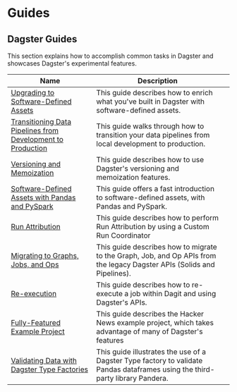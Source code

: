 # Guides

## Dagster Guides

This section explains how to accomplish common tasks in Dagster and showcases Dagster's experimental features.

| Name                                                                                           | Description                                                                                                                   |   |
| ---------------------------------------------------------------------------------------------- | ----------------------------------------------------------------------------------------------------------------------------- | - |
| [Upgrading to Software-Defined Assets](/guides/dagster/enriching-with-software-defined-assets) | This guide describes how to enrich what you've built in Dagster with software-defined assets.                                 |   |
| [Transitioning Data Pipelines from Development to Production](/guides/dagster/local-to-production-tutorial)   | This guide walks through how to transition your data pipelines from local development to production.                                              |   |
| [Versioning and Memoization](/guides/dagster/memoization)                                      | This guide describes how to use Dagster's versioning and memoization features. <Experimental />                               |   |
| [Software-Defined Assets with Pandas and PySpark](/guides/dagster/software-defined-assets)     | This guide offers a fast introduction to software-defined assets, with Pandas and PySpark.                                    |   |
| [Run Attribution](/guides/dagster/run-attribution)                                             | This guide describes how to perform Run Attribution by using a Custom Run Coordinator <Experimental />                        |   |
| [Migrating to Graphs, Jobs, and Ops](/guides/dagster/graph_job_op)                             | This guide describes how to migrate to the Graph, Job, and Op APIs from the legacy Dagster APIs (Solids and Pipelines).       |   |
| [Re-execution](/guides/dagster/re-execution)                                                   | This guide describes how to re-execute a job within Dagit and using Dagster's APIs.                                           |   |
| [Fully-Featured Example Project](/guides/dagster/example_project)                              | This guide describes the Hacker News example project, which takes advantage of many of Dagster's features                     |   |
| [Validating Data with Dagster Type Factories](/guides/dagster/dagster_type_factories)          | This guide illustrates the use of a Dagster Type factory to validate Pandas dataframes using the third-party library Pandera. |   |
